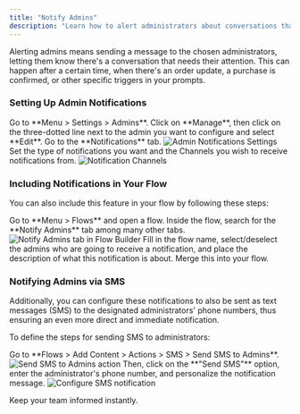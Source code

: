 ```yaml
---
title: "Notify Admins"
description: "Learn how to alert administrators about conversations that need their attention, and how to set up notifications through various channels."
---
```



Alerting admins means sending a message to the chosen administrators, letting them know there's a conversation that needs their attention. This can happen after a certain time, when there's an order update, a purchase is confirmed, or other specific triggers in your prompts.

### Setting Up Admin Notifications

<Steps>
    <Step>Go to **Menu > Settings > Admins**.</Step>
    <Step>Click on **Manage**, then click on the three-dotted line next to the admin you want to configure and select **Edit**.</Step>
    <Step>
        Go to the **Notifications** tab.
        <img
          src="https://gb-v2-upload-prod.s3.amazonaws.com/uploads/150000058605/notify-admins-1.png"
          alt="Admin Notifications Settings"
        />
    </Step>
    <Step>
        Set the type of notifications you want and the Channels you wish to receive notifications from.
        <img
          src="https://gb-v2-upload-prod.s3.amazonaws.com/uploads/150000058605/notify-admins-2.png"
          alt="Notification Channels"
        />
    </Step>
</Steps>

### Including Notifications in Your Flow

You can also include this feature in your flow by following these steps:

<Steps>
    <Step>Go to **Menu > Flows** and open a flow.</Step>
    <Step>
        Inside the flow, search for the **Notify Admins** tab among many other tabs.
        <img
          src="https://gb-v2-upload-prod.s3.amazonaws.com/uploads/150000058605/notify-admins-3.png"
          alt="Notify Admins tab in Flow Builder"
        />
    </Step>
    <Step>Fill in the flow name, select/deselect the admins who are going to receive a notification, and place the description of what this notification is about.</Step>
    <Step>Merge this into your flow.</Step>
</Steps>

### Notifying Admins via SMS

Additionally, you can configure these notifications to also be sent as text messages (SMS) to the designated administrators' phone numbers, thus ensuring an even more direct and immediate notification.

To define the steps for sending SMS to administrators:

<Steps>
    <Step>Go to **Flows > Add Content > Actions > SMS > Send SMS to Admins**.</Step>
    <Step>
        <img
          src="https://gb-v2-upload-prod.s3.amazonaws.com/uploads/150000058605/notify-admins-4.png"
          alt="Send SMS to Admins action"
        />
    </Step>
    <Step>
        Then, click on the **"Send SMS"** option, enter the administrator's phone number, and personalize the notification message.
        <img
          src="https://gb-v2-upload-prod.s3.amazonaws.com/uploads/150000058605/notify-admins-5.png"
          alt="Configure SMS notification"
        />
    </Step>
</Steps>

<Info>Keep your team informed instantly.</Info>